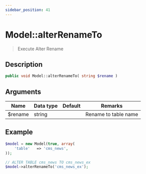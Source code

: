 ```yaml
---
sidebar_position: 41
---
```


# Model::alterRenameTo

> Execute Alter Rename

## Description

```php
public void Model::alterRenameTo( string $rename )
```

## Arguments

| Name    | Data type | Default | Remarks              |
| ------- | --------- | ------- | -------------------- |
| $rename | string    |         | Rename to table name |

## Example

```php title="Controller"
$model = new Model(true, array(
    'table'   => 'cms_news',
));

// ALTER TABLE cms_news TO cms_news_ex
$model->alterRenameTo('cms_news_ex');
```
